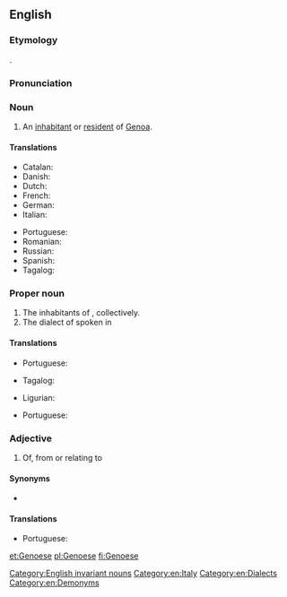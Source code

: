 ==English==

===Etymology===
{{suffix|Genoa|ese|lang=en}}.

===Pronunciation===
{{rfp|lang=en}}

===Noun===
{{en-noun|Genoese}}

# An [[inhabitant]] or [[resident]] of [[Genoa]].

====Translations====
{{trans-top|an inhabitant or resident of Genoa}}
* Catalan: {{t|ca|genovès}}
* Danish: {{t|da|genovesisk}}
* Dutch: {{t+|nl|Genuese}}
* French: {{t+|fr|génois}}
* German: {{t+|de|Genueser}}
* Italian: {{t+|it|genovese}}
{{trans-mid}}
* Portuguese: {{t|pt|genovês|m}}
* Romanian: {{t|ro|genovez}}
* Russian: {{t+|ru|генуэзский|sc=Cyrl}}
* Spanish: {{t+|es|genovés}}
* Tagalog: {{t|tl|Henobes|sc=Hani}}
{{trans-bottom}}

===Proper noun===
{{en-proper noun}}

# The inhabitants of {{l|en|Genoa}}, collectively.
# The dialect of {{l|en|Ligurian}} spoken in {{l|en|Genoa}}

====Translations====
{{trans-top|inhabitants of Genoa}}
* Portuguese: {{t|pt|genovês|m}}
{{trans-mid}}
* Tagalog: {{t|tl|Henobes|sc=Hani}}
{{trans-bottom}}

{{trans-top|Ligurian dialect spoken in Genoa}}
* Ligurian: {{t|lij|zeneize}}
{{trans-mid}}
* Portuguese: {{t|pt|genovês|m}}
{{trans-bottom}}

===Adjective===
{{en-adj|-}}

# Of, from or relating to {{l|en|Genoa}}

====Synonyms====
* {{l|en|Genovese}}

====Translations====
{{trans-top|of, from or relating to Genoa}}
* Portuguese: {{t|pt|genovês|m}}
{{trans-mid}}
{{trans-bottom}}

[[Category:English invariant nouns]]
[[Category:en:Italy]]
[[Category:en:Dialects]]
[[Category:en:Demonyms]]

[[et:Genoese]]
[[pl:Genoese]]
[[fi:Genoese]]